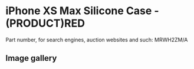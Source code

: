 # iPhone XS Max Silicone Case - (PRODUCT)RED

Part number, for search engines, auction websites and such: MRWH2ZM/A

## Image gallery

<div style={{ width: "768px" }}>
  <GalleryComponent
    images={[
      {
        original: "/everysource/MRWH2",
        thumbnail: "/everypreview/MRWH2",
      },
      {
        original: "/everysource/MRWH2_AV1_GOLD",
        thumbnail: "/everypreview/MRWH2_AV1_GOLD",
      },
      {
        original: "/everysource/MRWH2_AV1_SILVER",
        thumbnail: "/everypreview/MRWH2_AV1_SILVER",
      },
      {
        original: "/everysource/MRWH2_AV1_SPACE_GRAY",
        thumbnail: "/everypreview/MRWH2_AV1_SPACE_GRAY",
      },
      {
        original: "/everysource/MRWH2_AV2",
        thumbnail: "/everypreview/MRWH2_AV2",
      }
    ]}
  />
</div>
